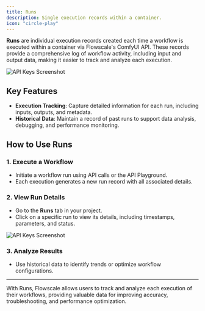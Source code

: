```yaml
---
title: Runs
description: Single execution records within a container.
icon: "circle-play"
---
```


**Runs** are individual execution records created each time a workflow is executed within a container via Flowscale's ComfyUI API. These records provide a comprehensive log of workflow activity, including input and output data, making it easier to track and analyze each execution.

<img src="https://flowscale-prod.s3.us-east-1.amazonaws.com/docs/Screenshot+2024-11-05+180828.png" alt="API Keys Screenshot"/>


## Key Features

- **Execution Tracking**: Capture detailed information for each run, including inputs, outputs, and metadata.
- **Historical Data**: Maintain a record of past runs to support data analysis, debugging, and performance monitoring.

## How to Use Runs

### 1. Execute a Workflow

- Initiate a workflow run using API calls or the API Playground.
- Each execution generates a new run record with all associated details.

### 2. View Run Details

- Go to the **Runs** tab in your project.
- Click on a specific run to view its details, including timestamps, parameters, and status.

<img src="https://flowscale-prod.s3.us-east-1.amazonaws.com/docs/Screenshot+2024-11-05+181010.png" alt="API Keys Screenshot"/>


### 3. Analyze Results

- Use historical data to identify trends or optimize workflow configurations.

---

With Runs, Flowscale allows users to track and analyze each execution of their workflows, providing valuable data for improving accuracy, troubleshooting, and performance optimization.
